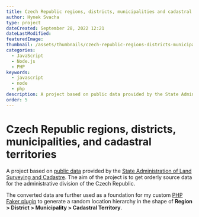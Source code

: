 ```yaml
---
title: Czech Republic regions, districts, municipalities and cadastral territories
author: Hynek Svacha
type: project
dateCreated: September 28, 2022 12:21
dateLastModified:
featuredImage:
thumbnail: /assets/thumbnails/czech-republic-regions-districts-municipalities-cadastral-territories-thumbnail.png
categories:
  - JavaScript
  - Node.js
  - PHP
keywords:
  - javascript
  - node
  - php
description: A project based on public data provided by the State Administration of Land Surveying and Cadastre. The aim of the project is to convert the untidy source files to a clean hierarchy, Region > District > Municipality > Cadastral territory.
order: 5
---
```


# Czech Republic regions, districts, municipalities, and cadastral territories

<DevstackItem item="javascript" label="JavaScript" />
<DevstackItem item="nodejs" label="Node.js" />
<DevstackItem item="php" label="PHP" />

A project based on [public data](https://www.cuzk.cz/Katastr-nemovitosti/Poskytovani-udaju-z-KN/Ciselniky-ISKN/Ciselniky-katastralnich-uzemi-a-pracovist-resortu.aspx) provided by the [State Administration of Land Surveying and Cadastre](https://www.cuzk.cz/Uvod.aspx). The aim of the project is to get orderly source data for the administrative division of the Czech Republic.

The converted data are further used as a foundation for my custom [PHP Faker plugin](https://github.com/HynekS/faker-czech-rep-admin-units) to generate a random location hierarchy in the shape of **Region > District > Municipality > Cadastral Territory**.